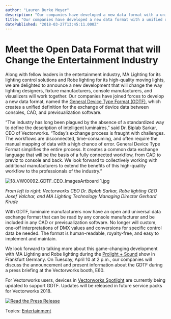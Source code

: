 ```yaml
---
author: "Lauren Burke Meyer"
description: "Our companies have developed a new data format with a unified definition for the exchange of data between consoles, CAD, and previsualization software."
title: "Our companies have developed a new data format with a unified definition for the exchange of data between consoles, CAD, and previsualization software." 
datePublished: "2018-03-27T13:45:11.000Z"
---
```

# Meet the Open Data Format that will Change the Entertainment Industry

Along with fellow leaders in the entertainment industry, MA Lighting for its lighting control solutions and Robe lighting for its high-quality moving lights, we are deIighted to announce a new development that will change the way lighting designers, fixture manufacturers, console manufacturers, and visualizers will work together. Our companies have joined forces to develop a new data format, named the [General Device Type Format (GDTF)](http://www.gdtf-share.com/), which creates a unified definition for the exchange of device data between consoles, CAD, and previsualization software.

“The industry has long been plagued by the absence of a standardized way to define the description of intelligent luminaires,” said Dr. Biplab Sarkar, CEO of Vectorworks. “Today’s exchange process is fraught with challenges. The workflows are disconnected, time-consuming, and often require the manual mapping of data with a high chance of error. General Device Type Format simplifies the entire process. It creates a common data exchange language that will be the basis of a fully connected workflow, from CAD to previz to console and back. We look forward to collectively working with additional manufacturers to extend the benefits of this high-quality workflow to the professionals of the industry.”

![18_VW00092_GDTF_CEO_ImagesArtboard 1.jpg](https://blog.vectorworks.net/hs-fs/hubfs/Blog%20Images/032718_GDTF/18_VW00092_GDTF_CEO_ImagesArtboard%201.jpg?width=620&height=323&name=18_VW00092_GDTF_CEO_ImagesArtboard%201.jpg)

_From left to right: Vectorworks CEO Dr. Biplab Sarkar, Robe lighting CEO Josef Valchar, and MA Lighting Technology Managing Director_ _Gerhard Krude_

With GDTF, luminaire manufacturers now have an open and universal data exchange format that can be read by any console manufacturer and be included in any CAD or previsualization software. No longer will custom, one-off interpretations of DMX values and conversions for specific control data be needed. The format is human-readable, royalty-free, and easy to implement and maintain.

We look forward to talking more about this game-changing development with MA Lighting and Robe lighting during the [Prolight + Sound](http://pls.messefrankfurt.com/frankfurt/en.html) show in Frankfurt Germany. On Tuesday, April 10 at 2 p.m., our companies will discuss the announcement and present information about the GDTF during a press briefing at the Vectorworks booth, E60. 

For Vectorworks users, devices in [Vectorworks Spotlight](http://www.vectorworks.net/spotlight?utm%5Fcampaign=blog&utm%5Fsource=intext&utm%5Fmedium=planetvectorworks&utm%5Fcontent=gdtf03272018) are currently being updated to support GDTF. Updates will be released in future service packs for Vectorworks 2018.

[![Read the Press Release](https://no-cache.hubspot.com/cta/default/3018241/a1f10766-9b6b-4c7a-b34d-c9a9b76af37b.png)](https://cta-redirect.hubspot.com/cta/redirect/3018241/a1f10766-9b6b-4c7a-b34d-c9a9b76af37b) 

 Topics: [Entertainment](https://blog.vectorworks.net/topic/entertainment) 

 